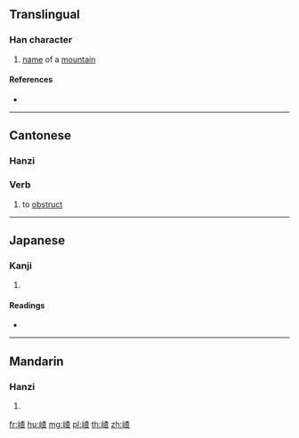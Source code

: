 ==Translingual==

===Han character===
{{Han char|rn=46|rad=山|as=09|sn=12|four=|canj=UDAM|ids=⿰山查}}

# [[name]] of a [[mountain]]

====References====
* {{Han ref|kx=0316.381|dkj=08318|hdz=10785.060|uh=5D56|ud=23894}}

----

==Cantonese==

===Hanzi===
{{yue-hanzi|jyut=zaa6|y=za6}}

===Verb===
{{yue-verb|ts|jyut=zaa6|rs=山09}}

# to [[obstruct]]

----

==Japanese==

===Kanji===
{{ja-kanji|grade=|rs=山09}}

# {{defn|lang=ja|sort=山09}}

====Readings====
* {{ja-readings|on=[[さ]] (sa)|kun=}}

----

==Mandarin==

===Hanzi===
{{cmn-hanzi|pin=[[chá]] ([[cha2]])|wg=ch'a<sup>2</sup>}}

# {{defn|lang=cmn|sort=山09}}

[[fr:嵖]]
[[hu:嵖]]
[[mg:嵖]]
[[pl:嵖]]
[[th:嵖]]
[[zh:嵖]]